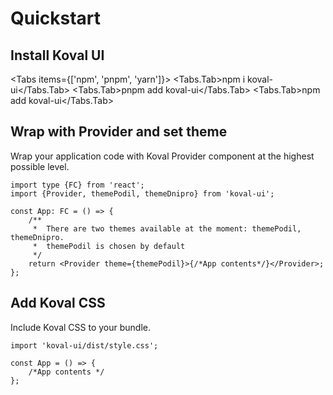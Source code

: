 
# Quickstart

## Install Koval UI

<Tabs items={['npm', 'pnpm', 'yarn']}>
    <Tabs.Tab>npm i koval-ui</Tabs.Tab>
    <Tabs.Tab>pnpm add koval-ui</Tabs.Tab>
    <Tabs.Tab>npm add koval-ui</Tabs.Tab>
</Tabs>

## Wrap with Provider and set theme

Wrap your application code with Koval Provider component at the highest possible level.

```tsx filename="App.tsx"
import type {FC} from 'react';
import {Provider, themePodil, themeDnipro} from 'koval-ui';

const App: FC = () => {
    /**
     *  There are two themes available at the moment: themePodil, themeDnipro.
     *  themePodil is chosen by default
     */
    return <Provider theme={themePodil}>{/*App contents*/}</Provider>;
};
```

## Add Koval CSS

Include Koval CSS to your bundle.

```tsx filename="App.tsx"
import 'koval-ui/dist/style.css';

const App = () => {
    /*App contents */
};
```
